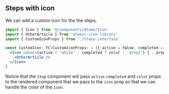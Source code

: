 ## Steps with icon

We can add a custom icon for the the steps.

```jsx
import { Icon } from '@/components/Atoms/Icon'
import { OtherArticle } from 'atomic-icon-library'
import { CustomIconProps } from './Steps.interface'

const CustomIcon: FC<CustomIconProps> = ({ active = false, completed = false, color = 'primary', ...props }) => (
  <Icon color={active ? 'white' : completed ? color : 'grey2'} {...props}>
    <OtherArticle />
  </Icon>
)
```

Notice that the `Step` component will pass `active` `completed` and `color` props to the rendered component that we pass to the `icon` prop so that we can handle the color of the `Icon`.
